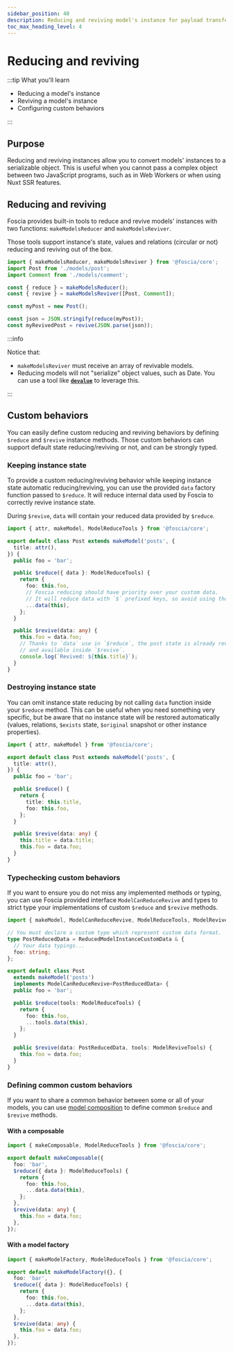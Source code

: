 ```yaml
---
sidebar_position: 40
description: Reducing and reviving model's instance for payload transfer.
toc_max_heading_level: 4
---
```



# Reducing and reviving

:::tip What you'll learn

- Reducing a model's instance
- Reviving a model's instance
- Configuring custom behaviors

:::

## Purpose

Reducing and reviving instances allow you to convert models' instances to
a serializable object. This is useful when you cannot pass a complex
object between two JavaScript programs, such as in Web Workers or when using
Nuxt SSR features.

## Reducing and reviving

<FunctionInfo version="0.8.6" />

Foscia provides built-in tools to reduce and revive models' instances with two
functions: `makeModelsReducer` and `makeModelsReviver`.

Those tools support instance's state, values and relations (circular or not)
reducing and reviving out of the box.

```typescript
import { makeModelsReducer, makeModelsReviver } from '@foscia/core';
import Post from './models/post';
import Comment from './models/comment';

const { reduce } = makeModelsReducer();
const { revive } = makeModelsReviver([Post, Comment]);

const myPost = new Post();

const json = JSON.stringify(reduce(myPost));
const myRevivedPost = revive(JSON.parse(json));
```

:::info

Notice that:

- `makeModelsReviver` must receive an array of revivable models.
- Reducing models will not "serialize" object values, such as Date.
  You can use a tool like [**`devalue`**](https://github.com/Rich-Harris/devalue)
  to leverage this.

:::

## Custom behaviors

You can easily define custom reducing and reviving behaviors by defining
`$reduce` and `$revive` instance methods. Those custom behaviors can
support default state reducing/reviving or not, and can be strongly typed.

### Keeping instance state

To provide a custom reducing/reviving behavior while keeping instance state
automatic reducing/reviving, you can use the provided `data` factory function
passed to `$reduce`. It will reduce internal data used by Foscia to correctly
revive instance state.

During `$revive`, `data` will contain your reduced data provided by `$reduce`.

```typescript
import { attr, makeModel, ModelReduceTools } from '@foscia/core';

export default class Post extends makeModel('posts', {
  title: attr(),
}) {
  public foo = 'bar';

  public $reduce({ data }: ModelReduceTools) {
    return {
      foo: this.foo,
      // Foscia reducing should have priority over your custom data.
      // It will reduce data with `$` prefixed keys, so avoid using those.
      ...data(this),
    };
  }

  public $revive(data: any) {
    this.foo = data.foo;
    // Thanks to `data` use in `$reduce`, the post state is already revived
    // and available inside `$revive`.
    console.log(`Revived: ${this.title}`);
  }
}
```

### Destroying instance state

You can omit instance state reducing by not calling `data` function
inside your `$reduce` method. This can be useful when you need something
very specific, but be aware that no instance state will be restored
automatically (values, relations, `$exists` state, `$original` snapshot
or other instance properties).

```typescript
import { attr, makeModel } from '@foscia/core';

export default class Post extends makeModel('posts', {
  title: attr(),
}) {
  public foo = 'bar';

  public $reduce() {
    return {
      title: this.title,
      foo: this.foo,
    };
  }

  public $revive(data: any) {
    this.title = data.title;
    this.foo = data.foo;
  }
}
```

### Typechecking custom behaviors

If you want to ensure you do not miss any implemented methods or typing, you can
use Foscia provided interface `ModelCanReduceRevive` and types to strict
type your implementations of custom `$reduce` and `$revive` methods.

```typescript
import { makeModel, ModelCanReduceRevive, ModelReduceTools, ModelReviveTools, ReducedModelInstanceCustomData } from '@foscia/core';

// You must declare a custom type which represent custom data format.
type PostReducedData = ReducedModelInstanceCustomData & {
  // Your data typings...
  foo: string;
};

export default class Post
  extends makeModel('posts')
  implements ModelCanReduceRevive<PostReducedData> {
  public foo = 'bar';

  public $reduce(tools: ModelReduceTools) {
    return {
      foo: this.foo,
      ...tools.data(this),
    };
  }

  public $revive(data: PostReducedData, tools: ModelReviveTools) {
    this.foo = data.foo;
  }
}
```

### Defining common custom behaviors

If you want to share a common behavior between some or all of your models,
you can use [model composition](/docs/digging-deeper/models/models-composition) to define common `$reduce` and `$revive`
methods.

#### With a composable

```typescript
import { makeComposable, ModelReduceTools } from '@foscia/core';

export default makeComposable({
  foo: 'bar',
  $reduce({ data }: ModelReduceTools) {
    return {
      foo: this.foo,
      ...data.data(this),
    };
  },
  $revive(data: any) {
    this.foo = data.foo;
  },
});
```

#### With a model factory

```typescript
import { makeModelFactory, ModelReduceTools } from '@foscia/core';

export default makeModelFactory({}, {
  foo: 'bar',
  $reduce({ data }: ModelReduceTools) {
    return {
      foo: this.foo,
      ...data.data(this),
    };
  },
  $revive(data: any) {
    this.foo = data.foo;
  },
});
```
